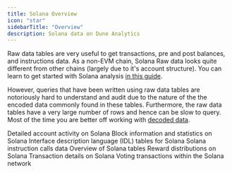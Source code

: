 ```yaml
---
title: Solana Overview
icon: "star"
sidebarTitle: "Overview"
description: Solana data on Dune Analytics
---
```


<CardGroup cols={1}>
  <Card
    title="Full Solana data guide "
    icon= "map"
    href="https://web3datadegens.substack.com/p/how-to-analyze-bitcoin-data-with"
  ></Card>
</CardGroup>

Raw data tables are very useful to get transactions, pre and post balances, and instructions data. As a non-EVM chain, Solana Raw data looks quite different from other chains (largely due to it's account structure). You can learn to get started with Solana analysis [in this guide](https://web3datadegens.substack.com/p/starter-guide-to-solana-data-analysis).

However, queries that have been written using raw data tables are notoriously hard to understand and audit due to the nature of the the encoded data commonly found in these tables. Furthermore, the raw data tables have a very large number of rows and hence can be slow to query. Most of the time you are better off working with [decoded data](/data-tables/solana/idl-tables).

<CardGroup cols={3}>
  <Card title="Solana Account Activity" icon="table" href="/data-tables/solana/account-activity">
    Detailed account activity on Solana
  </Card>
  <Card title="Solana Blocks" icon="table" href="/data-tables/solana/blocks">
    Block information and statistics on Solana
  </Card>
  <Card title="Solana IDL Tables" icon="table" href="/data-tables/solana/idl-tables">
    Interface description language (IDL) tables for Solana
  </Card>
  <Card title="Solana Instruction Calls" icon="table" href="/data-tables/solana/instruction-calls">
    Solana instruction calls data
  </Card>
  <Card title="Solana Overview" icon="table" href="/data-tables/solana/overview">
    Overview of Solana tables
  </Card>
  <Card title="Solana Rewards" icon="table" href="/data-tables/solana/rewards">
    Reward distributions on Solana
  </Card>
  <Card title="Solana Transactions" icon="table" href="/data-tables/solana/transactions">
    Transaction details on Solana
  </Card>
  <Card title="Solana Vote Transactions" icon="table" href="/data-tables/solana/vote-transactions">
    Voting transactions within the Solana network
  </Card>
</CardGroup>

    